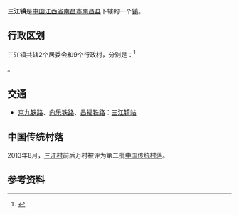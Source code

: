 {{中国乡级行政区|36/01/21/102/000
| 电话区号 = 791
}}
'''三江镇'''是[[中华人民共和国|中国]][[江西省|江西省]][[南昌市|南昌市]][[南昌县|南昌县]]下辖的一个[[镇|镇]]。

== 行政区划 ==
三江镇共辖2个居委会和9个行政村，分别是：<ref>{{PRC admin/ref sgc|36/01/21/102/000}}</ref>

{{PRC admin/children|36/01/21/102/000}}。

== 交通 ==
* {{rint|cn|rail}}[[京九铁路|京九铁路]]、{{rint|cn|rail}}[[向乐铁路|向乐铁路]]、{{rint|cn|rail}}[[昌福铁路|昌福铁路]]：[[三江镇站|三江镇站]]

==中国传统村落==
2013年8月，[[三江村|三江村]]前后万村被评为第二批[[中国传统村落|中国传统村落]]。

==参考资料==
{{reflist}}

{{PRC admin/navcat|36/01/21/102/000}}